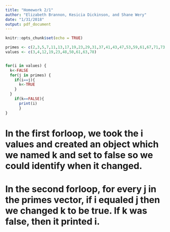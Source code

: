 ```yaml
---
title: "Homework 2/1"
author: "Elizabeth Brannon, Kesicia Dickinson, and Shane Wery"
date: "1/31/2018"
output: pdf_document
---
```


```r
knitr::opts_chunk$set(echo = TRUE)
```

```r
primes <- c(2,3,5,7,11,13,17,19,23,29,31,37,41,43,47,53,59,61,67,71,73,79,83,89,97)
values <- c(3,4,12,19,23,48,50,61,63,78)


for(i in values) {
  k<-FALSE
  for(j in primes) {
    if(i==j){
      k<-TRUE
    }
  }
    if(k==FALSE){
      print(i)
      }
}

```

# In the first forloop, we took the i values and created an object which we named k and set to false so we could identify when it changed. 

# In the second forloop, for every j in the primes vector, if i equaled j then we changed k to be true. If k was false, then it printed i. 
